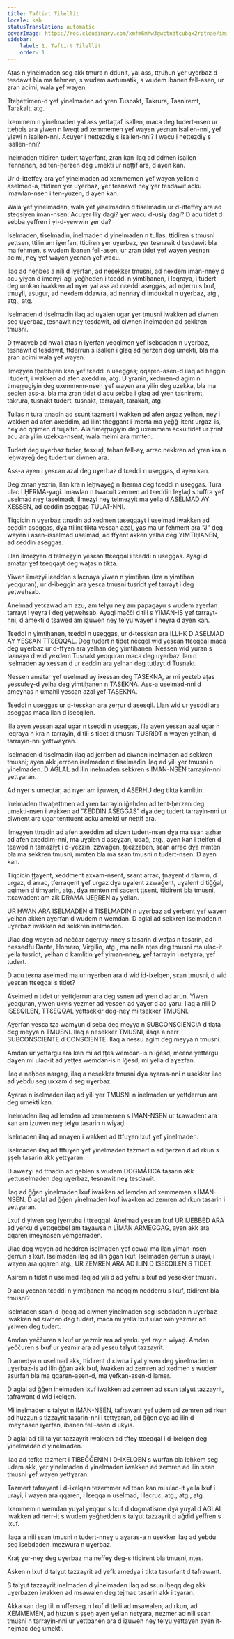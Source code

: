 ```yaml
---
title: Taftirt Tilellit
locale: kab
statusTranslation: automatic
coverImage: https://res.cloudinary.com/xmfm6mhw3gwctndtcubgx2rptnae/image/upload/v1740337243/small_cover_educacion_fundamental_a051170f1c.webp
sidebar:
    label: 1. Taftirt Tilellit
    order: 1
---
```

Aṭas n yinelmaden seg akk tmura n ddunit, yal ass, ttṛuḥun ɣer uɣerbaz d tesdawit bla ma fehmen, s wudem awtumatik, s wudem ibanen fell-asen, ur ẓran acimi, wala ɣef wayen.

Tteḥettimen-d ɣef yinelmaden ad ɣren Tusnakt, Takrura, Tasniremt, Tarakalt, atg.

Ixemmem n yinelmaden yal ass yettaṭṭaf isallen, maca deg tudert-nsen ur tteḥbis ara yiwen n lweqt ad xemmemen ɣef wayen yeɛnan isallen-nni, ɣef yiswi n isallen-nni. Acuɣer i nettezdiɣ s isallen-nni? I wacu i nettezdiɣ s isallen-nni?

Inelmaden ttidiren tudert taɣerfant, ẓran kan ilaq ad ddmen isallen ifennanen, ad ten-ḥerzen deg umekti ur neṭṭif ara, d ayen kan.

Ur d-itteffeɣ ara ɣef yinelmaden ad xemmemen ɣef wayen yellan d aselmed-a, ttidiren ɣer uɣerbaz, ɣer tesnawit neɣ ɣer tesdawit acku imawlan-nsen i ten-yuzen, d ayen kan.

Wala ɣef yinelmaden, wala ɣef yiselmaden d tiselmadin ur d-itteffeɣ ara ad steqsiyen iman-nsen: Acuɣer lliɣ dagi? ɣer wacu d-usiɣ dagi? D acu tidet d sebba yeffren i yi-d-yewwin ɣer da?

Iselmaden, tiselmadin, inelmaden d yinelmaden n tullas, ttidiren s tmusni yeṭṭsen, ttilin am iɣerfan, ttidiren ɣer uɣerbaz, ɣer tesnawit d tesdawit bla ma fehmen, s wudem ibanen fell-asen, ur ẓran tidet ɣef wayen yeɛnan acimi, neɣ ɣef wayen yeɛnan ɣef wacu.

Ilaq ad neḥbes a nili d iɣerfan, ad nesekker tmusni, ad nexdem iman-nneɣ d acu yiɣen d imenɣi-agi yeǧheden i tɛeddi n yimtiḥanen, i leqraya, i tudert deg umkan iwakken ad nɣer yal ass ad nɛeddi aseggas, ad nḍerru s lxuf, tmuɣli, asugur, ad nexdem ddawra, ad nennaɣ d imdukkal n uɣerbaz, atg., atg., atg.

Iselmaden d tiselmadin ilaq ad uɣalen ugar ɣer tmusni iwakken ad ɛiwnen seg uɣerbaz, tesnawit neɣ tesdawit, ad ɛiwnen inelmaden ad sekkren tmusni.

D țwaɛyeb ad nwali aṭas n iɣerfan yeqqimen ɣef isebdaden n uɣerbaz, tesnawit d tesdawit, ttḍerrun s isallen i glaq ad ḥerzen deg umekti, bla ma ẓran acimi wala ɣef wayen.

Ilmeẓyen țḥebbiṛen kan ɣef tɛeddi n useggas; qqaṛen-asen-d ilaq ad heggin i tudert, i wakken ad afen axeddim, atg. U ɣranin, xedmen-d agim n timeṛṛugiyin deg uxemmem-nsen ɣef wayen ara yilin deg uzekka, bla ma ɛeqlen ass-a, bla ma ẓran tidet d acu sebba i glaq ad ɣren tasniremt, takrura, tusnakt tudert, tusnakt, tarrayalt, tarakalt, atg.

Tullas n tura ttnadin ad sɛunt tazmert i wakken ad afen argaz yelhan, neɣ i wakken ad afen axeddim, ad ilint theggant i lmerta ma yeǧǧ-itent urgaz-is, neɣ ad qqimen d tujjaltin. Ala timeṛṛugiyin deg uxemmem acku tidet ur ẓrint acu ara yilin uzekka-nsent, wala melmi ara mmten.

Tudert deg uɣerbaz tuder, tesxuḍ, teban fell-aɣ, arrac nekkren ad ɣren kra n leḥwayeǧ deg tudert ur ɛiwnen ara.

Ass-a ayen i yesɛan azal deg uɣerbaz d tɛeddi n useggas, d ayen kan.

Deg zman yezrin, llan kra n leḥwayeǧ n lḥerma deg tɛeddi n useggas. Tura ulac LḤERMA-yagi. Imawlan n twacult zemren ad tɛeddin leɣlaḍ s tuffra ɣef uselmad neɣ taselmadt, ilmeẓyi neɣ telmeẓyit ma yella d ASELMAD AY XESSEN, ad ɛeddin aseggas TULAT-NNI.

Tiqcicin n uɣerbaz ttnadin ad xedmen taɛeqqayt i uselmad iwakken ad ɛeddin aseggas, dɣa ttilint tikta yesɛan azal, ɣas ma ur fehment ara "J" deg wayen i asen-isselmad uselmad, ad ffɣent akken yelha deg YIMTIḤANEN, ad ɛeddin aseggas.

Llan ilmeẓyen d telmeẓyin yesɛan ttɛeqqal i tɛeddi n useggas. Ayagi d amatar ɣef tɛeqqayt deg waṭas n tikta.

Yiwen ilmeẓyi iɛeddan s laɛnaya yiwen n yimtiḥan (kra n yimtiḥan yeqquran), ur d-ibeggin ara yesɛa tmusni tusridt ɣef tarrayt i deg yețweḥsab.

Anelmad yetɛawad am aẓu, am telɣu neɣ am papagayu s wudem aɣerfan tarrayt i yeɣra i deg yețweḥsab. Ayagi mačči d tili s YIMAN-IS ɣef tarrayt-nni, d amekti d tɛawed am iẓuwen neɣ telɣu wayen i neɣra d ayen kan.

Tɛeddi n yimtiḥanen, tɛeddi n useggas, ur d-tesskan ara ILLI-K D ASELMAD AY YESƐAN TTƐEQQAL. Deg tudert n tidet neɛqel wid yesɛan ttɛeqqal maca deg uɣerbaz ur d-ffɣen ara yelhan deg yimtiḥanen. Nessen wid yuran s laɛnaya d wid yexdem Tusnakt yeqquran maca deg uɣerbaz llan d iselmaden ay xessan d ur ɛeddin ara yelhan deg tutlayt d Tusnakt.

Nessen amatar ɣef uselmad ay ixessan deg TASEKNA, ar mi yeɛteb aṭas yessufeɣ-d yelha deg yimtiḥanen n TASEKNA. Ass-a uselmad-nni d ameɣnas n umahil yesɛan azal ɣef TASEKNA.

Tɛeddi n useggas ur d-tesskan ara ẓerṛur d aseɛqil. Llan wid ur yeɛddi ara aseggas maca llan d iseɛqilen.

Illa ayen yesɛan azal ugar n tɛeddi n useggas, illa ayen yesɛan azal ugar n leqraya n kra n tarrayin, d tili s tidet d tmusni TUSRIDT n wayen yelhan, d tarrayin-nni yettwaɣran.

Iselmaden d tiselmadin ilaq ad jerrben ad ɛiwnen inelmaden ad sekkren tmusni; ayen akk jerrben iselmaden d tiselmadin ilaq ad yili ɣer tmusni n yinelmaden. D AGLAL ad ilin inelmaden sekkren s IMAN-NSEN tarrayin-nni yettɣaran.

Ad nɣer s umeqtar, ad nɣer am iẓuwen, d ASERHU deg tikta kamlitin.

Inelmaden ttwaḥettmen ad ɣren tarrayin iǧehden ad tent-ḥerzen deg umekti-nsen i wakken ad "ƐEDDIN ASEGGAS" dɣa deg tudert tarrayin-nni ur ɛiwnent ara ugar tenttuent acku amekti ur neṭṭif ara.

Ilmeẓyen ttnadin ad afen axeddim ad ɛicen tudert-nsen dɣa ma sɛan azhar ad afen axeddim-nni, ma uɣalen d aseɣẓan, udaǧ, atg., ayen kan i ttelfen d tɛawed n tamaziɣt i d-yezzin, zzwaǧen, țɛezzaben, sɛan arrac dɣa mmten bla ma sekkren tmusni, mmten bla ma sɛan tmusni n tudert-nsen. D ayen kan.

Tiqcicin țțaɣent, xeddment axxam-nsent, sɛant arrac, țnaɣent d tilawin, d urgaz, d arrac, țferraqent ɣef urgaz dɣa uɣalent zzwaǧent, uɣalent d tiǧǧal, qqimen d timɣarin, atg., dɣa mmten mi ɛacent ṭṭsent, ttidirent bla tmusni, ttɛawadent am zik DRAMA IJEṚṚEN ay yellan.

UR ḤWAN ARA ISELMADEN d TISELMADIN n uɣerbaz ad ɣerbent ɣef wayen yelhan akken aɣerfan d wudem n wemdan. D aglal ad sekkren iselmaden n uɣerbaz iwakken ad sekkren inelmaden.

Ulac deg wayen ad neččar aqeṛṛuy-nneɣ s tasarin d waṭas n tasarin, ad nessedfu Dante, Homero, Virgilio, atg., ma nella nṭes deg tmusni ma ulac-it yella tusridt, yelhan d kamlitin ɣef yiman-nneɣ, ɣef tarrayin i netɣara, ɣef tudert.

D acu teɛna aselmed ma ur nɣerben ara d wid id-ixelqen, sɛan tmusni, d wid yesɛan ttɛeqqal s tidet?

Aselmed n tidet ur yettḍerrun ara deg ssnen ad ɣren d ad arun. Yiwen yeqquran, yiwen ukyis yezmer ad yessen ad yaɣer d ad yaru. Ilaq a nili D ISEƐQILEN, TTƐEQQAL yettsekkir deg-neɣ mi tsekker TMUSNI.

Aɣerfan yesɛa tẓa wamɣun d seba deg meyya n SUBCONSCIENCIA d tlata deg meyya n TMUSNI. Ilaq a nesekker TMUSNI, ilaqa a nerr SUBCONSCIENTE d CONSCIENTE. Ilaq a nesɛu agim deg meyya n tmusni.

Amdan ur yettargu ara kan mi ad ṭṭes wemdan-is n lǧesd, meɛna yettargu daɣen mi ulac-it ad yeṭṭes wemdan-is n lǧesd, mi yella d aɣezfan.

Ilaq a neḥbes nargag, ilaq a nesekker tmusni dɣa aɣaras-nni n usekker ilaq ad yebdu seg uxxam d seg uɣerbaz.

Aɣaras n iselmaden ilaq ad yili ɣer TMUSNI n inelmaden ur yettḍerrun ara deg umekti kan.

Inelmaden ilaq ad lemden ad xemmemen s IMAN-NSEN ur tɛawadent ara kan am iẓuwen neɣ telɣu tasarin n wiyaḍ.

Iselmaden ilaq ad nnaɣen i wakken ad ttfuɣen lxuf ɣef yinelmaden.

Iselmaden ilaq ad ttfuɣen ɣef yinelmaden tazmert n ad ḥerzen d ad rkun s ṣṣeḥ tasarin akk yettɣaran.

D awezɣi ad ttnadin ad qeblen s wudem DOGMÁTICA tasarin akk yettuselmaden deg uɣerbaz, tesnawit neɣ tesdawit.

Ilaq ad ǧǧen yinelmaden lxuf iwakken ad lemden ad xemmemen s IMAN-NSEN. D aglal ad ǧǧen yinelmaden lxuf iwakken ad zemren ad rkun tasarin i yettɣaran.

Lxuf d yiwen seg iɣerruba i ttɛeqqal. Anelmad yesɛan lxuf UR IJEBBED ARA ad yerku d yettqebbel am taɣawsa n LÎMAN ARMEGGAG, ayen akk ara qqaren imeɣnasen yemgerraden.

Ulac deg wayen ad heddren iselmaden ɣef ccwal ma llan yiman-nsen ḍerrun s lxuf. Iselmaden ilaq ad ilin ǧǧan lxuf. Iselmaden ḍerrun s urayi, i wayen ara qqaren atg., UR ZEMREN ARA AD ILIN D ISEƐQILEN S TIDET.

Asirem n tidet n uselmed ilaq ad yili d ad yefru s lxuf ad yesekker tmusni.

D acu yeɛnan tɛeddi n yimtiḥanen ma neqqim nedderru s lxuf, ttidirent bla tmusni?

Iselmaden sɛan-d lḥeqq ad ɛiwnen yinelmaden seg isebdaden n uɣerbaz iwakken ad ɛiwnen deg tudert, maca mi yella lxuf ulac win yezmer ad yɛiwen deg tudert.

Amdan yeččuren s lxuf ur yezmir ara ad yerku ɣef ray n wiyaḍ. Amdan yeččuren s lxuf ur yezmir ara ad yesɛu talɣut tazzayrit.

D amedya n uselmad akk, ttidirent d ɛiwna i yal yiwen deg yinelmaden n uɣerbaz-is ad ilin ǧǧan akk lxuf, iwakken ad zemren ad xedmen s wudem asurfan bla ma qqaren-asen-d, ma yefkan-asen-d lameṛ.

D aglal ad ǧǧen inelmaden lxuf iwakken ad zemren ad sɛun talɣut tazzayrit, tafrawant d wid ixelqen.

Mi inelmaden s talɣut n IMAN-NSEN, tafrawant ɣef udem ad zemren ad rkun ad huzzun s tizzayrit tasarin-nni i tettɣaran, ad ǧǧen dɣa ad ilin d imeɣnasen iɣerfan, ibanen fell-asen d ukyis.

D aglal ad tili talɣut tazzayrit iwakken ad tffeɣ ttɛeqqal i d-ixelqen deg yinelmaden d yinelmaden.

Ilaq ad tefke tazmert i TIBEĞĞENIN I D-IXELQEN s wurfan bla leḥkem seg udem akk, ɣer yinelmaden d yinelmaden iwakken ad zemren ad ilin sɛan tmusni ɣef wayen yettɣaran.

Tazmert tafrayant i d-ixelqen tezemmer ad tban kan mi ulac-it yella lxuf i urayi, i wayen ara qqaren, i lɛeqqa n uselmad, i lecṛuɛ, atg., atg., atg.

Ixemmem n wemdan yuɣal yeqqur s lxuf d dogmatisme dɣa yuɣal d AGLAL iwakken ad nerr-it s wudem yeǧhedden s talɣut tazzayrit d aǧdid yeffren s lxuf.

Ilaqa a nili sɛan tmusni n tudert-nneɣ u aɣaras-a n usekker ilaq ad yebdu seg isebdaden imezwura n uɣerbaz.

Kraṭ ɣur-neɣ deg uɣerbaz ma neffeɣ deg-s ttidirent bla tmusni, nṭes.

Asken n lxuf d talɣut tazzayrit ad yefk amedya i tikta tasurfant d tafrawant.

S talɣut tazzayrit inelmaden d yinelmaden ilaq ad sɛun lḥeqq deg akk uɣerbazen iwakken ad msawalen deg tejmaɛ tasarin akk i tɣaran.

Akka kan deg tili n ufferseg n lxuf d tlelli ad msawalen, ad rkun, ad XEMMEMEN, ad ḥuzun s ṣṣeḥ ayen yellan netɣara, nezmer ad nili sɛan tmusni n tarrayin-nni ur yettbanen ara d iẓuwen neɣ telɣu yettaɣen ayen it-nejmaɛ deg umekti.

